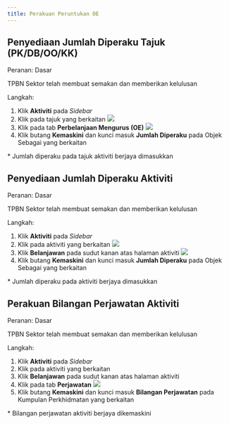 ```yaml
---
title: Perakuan Peruntukan OE
---
```


## Penyediaan Jumlah Diperaku Tajuk (PK/DB/OO/KK)
Peranan: Dasar

<Callout title="Pra-syarat" type="warn">
TPBN Sektor telah membuat semakan dan memberikan kelulusan
</Callout>

Langkah:
1. Klik **Aktiviti** pada *Sidebar*
2. Klik pada tajuk yang berkaitan
![](./images/tajuk-diperaku1a.png)
3. Klik pada tab **Perbelanjaan Mengurus (OE)**
![](./images/tajuk-diperaku1b.png)
4. Klik butang **Kemaskini** dan kunci masuk **Jumlah Diperaku** pada Objek Sebagai yang berkaitan

<Callout title="Outcome">
* Jumlah diperaku pada tajuk aktiviti berjaya dimasukkan
</Callout>

## Penyediaan Jumlah Diperaku Aktiviti
Peranan: Dasar

<Callout title="Pra-syarat" type="warn">
TPBN Sektor telah membuat semakan dan memberikan kelulusan
</Callout>

Langkah:
1. Klik **Aktiviti** pada *Sidebar*
2. Klik pada aktiviti yang berkaitan
![](./images/aktiviti-diperaku1a.png)
3. Klik **Belanjawan** pada sudut kanan atas halaman aktiviti
![](./images/aktiviti-diperaku1b.png)
4. Klik butang **Kemaskini** dan kunci masuk **Jumlah Diperaku** pada Objek Sebagai yang berkaitan

<Callout title="Outcome">
* Jumlah diperaku pada aktiviti berjaya dimasukkan
</Callout>

## Perakuan Bilangan Perjawatan Aktiviti
Peranan: Dasar

<Callout title="Pra-syarat" type="warn">
TPBN Sektor telah membuat semakan dan memberikan kelulusan
</Callout>

Langkah:
1. Klik **Aktiviti** pada *Sidebar*
2. Klik pada aktiviti yang berkaitan
3. Klik **Belanjawan** pada sudut kanan atas halaman aktiviti
4. Klik pada tab **Perjawatan**
![](./images/aktiviti-perjawatan.png)
5. Klik butang **Kemaskini** dan kunci masuk **Bilangan Perjawatan** pada Kumpulan Perkhidmatan yang berkaitan

<Callout title="Outcome">
* Bilangan perjawatan aktiviti berjaya dikemaskini 
</Callout>